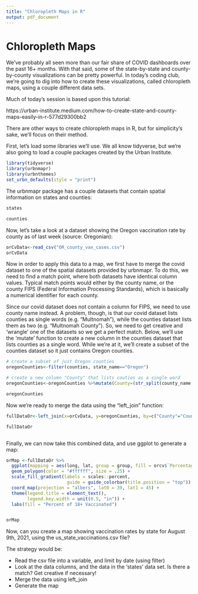 ```yaml
---
title: "Chloropleth Maps in R"
output: pdf_document
---
```


# Chloropleth Maps

We've probably all seen more than our fair share of COVID dashboards over the past 16+ months. With that said, some of the state-by-state and county-by-county visualizations can be pretty powerful. In today's coding club, we're going to dig into how to create these visualizations, called chloropleth maps, using a couple different data sets.


Much of today's session is based upon this tutorial:

https://urban-institute.medium.com/how-to-create-state-and-county-maps-easily-in-r-577d29300bb2

There are other ways to create chloropleth maps in R, but for simplicity's sake, we'll focus on their method.


First, let's load some libraries we'll use. We all know tidyverse, but we're also going to load a couple packages created by the Urban Institute.

```r


library(tidyverse)
library(urbnmapr)
library(urbnthemes)
set_urbn_defaults(style = "print")

```


The urbnmapr package has a couple datasets that contain spatial information on states and counties:

```r

states

counties
```


Now, let's take a look at a dataset showing the Oregon vaccination rate by county as of last week (source: Oregonian):

```r

orCvData<-read_csv("OR_county_vax_cases.csv")
orCvData

```

Now in order to apply this data to a map, we first have to merge the covid dataset to one of the spatial datasets provided by urbnmapr. To do this, we need to find a match point, where both datasets have identical column values. Typical match points would either by the county name, or the county FIPS (Federal Information Processing Standards), which is basically a numerical identifier for each county.

Since our covid dataset does not contain a column for FIPS, we need to use county name instead. A problem, though, is that our covid dataset lists counties as single words (e.g. "Multnomah"), while the counties dataset lists them as two (e.g. "Multnomah County"). So, we need to get creative and 'wrangle' one of the datasets so we get a perfect match. Below, we'll use the 'mutate' function to create a new column in the counties dataset that lists counties as a single word. While we're at it, we'll create a subset of the counties dataset so it just contains Oregon counties.

```r

# create a subset of just Oregon counties
oregonCounties<-filter(counties, state_name=="Oregon")

# create a new column "County" that lists couties as a single word
oregonCounties<-oregonCounties %>%mutate(County=(str_split(county_name, " ", simplify = TRUE)[,1]))

oregonCounties
```

Now we're ready to merge the data using the "left_join" function:


```r


fullDataOr<-left_join(x=orCvData, y=oregonCounties, by=c("County"="County"))

fullDataOr



```

Finally, we can now take this combined data, and use ggplot to generate a map:


```r

orMap <-fullDataOr %>% 
  ggplot(mapping = aes(long, lat, group = group, fill = orcv$`Percentage of 18+ vaccinated`)) +
  geom_polygon(color = "#ffffff", size = .25) +
  scale_fill_gradient(labels = scales::percent,
                       guide = guide_colorbar(title.position = "top")) +
  coord_map(projection = "albers", lat0 = 39, lat1 = 45) +
  theme(legend.title = element_text(),
        legend.key.width = unit(0.5, "in")) +
  labs(fill = "Percent of 18+ Vaccinated") 


orMap

```




Now, can you create a map showing vaccination rates by state for August 9th, 2021, using the us_state_vaccinations.csv file?

The strategy would be:


* Read the csv file into a variable, and limit by date (using filter)
* Look at the data columns, and the data in the 'states' data set. Is there a match? Get creative if necessary!
* Merge the data using left_join
* Generate the map


```r






```


